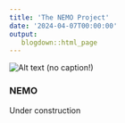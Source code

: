 ```yaml
---
title: 'The NEMO Project'
date: '2024-04-07T00:00:00'
output: 
   blogdown::html_page
---
```


<p><img src="coffee-8405076_1920.jpg" alt="Alt text (no caption!)" title="Photo by user_id:1795490 on pixabay"></p>


### NEMO

Under construction
